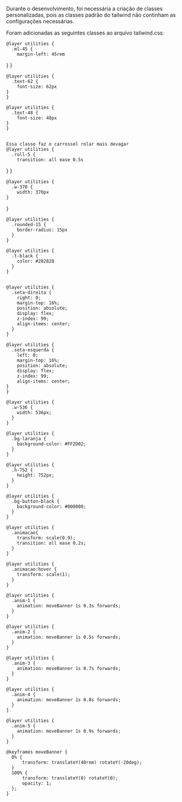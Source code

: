 Durante o desenvolvimento, foi necessária a criação de classes personalizadas, pois as classes padrão
do tailwind não continham as configurações necessárias.

Foram adicionadas as seguintes classes ao arquivo tailwind.css:

    @layer utilities {
      .ml-45 {
        margin-left: 45rem

}
}

    @layer utilities {
      .text-62 {
        font-size: 62px
    }
    }

    @layer utilities {
      .text-48 {
        font-size: 48px
    }
    }


    Essa classe faz o carrossel rolar mais devagar
    @layer utilities {
      .roll-5 {
        transition: all ease 0.5s

}
}

    @layer utilities {
      .w-370 {
        width: 370px
    }

}

    @layer utilities {
      .rounded-15 {
        border-radius: 15px
      }
    }

    @layer utilities {
      .t-black {
        color: #282828
      }
    }


    @layer utilities {
      .seta-direita {
        right: 0;
        margin-top: 16%;
        position: absolute;
        display: flex;
        z-index: 99;
        align-items: center;
      }
    }

    @layer utilities {
      .seta-esquerda {
        left: 0;
        margin-top: 16%;
        position: absolute;
        display: flex;
        z-index: 99;
        align-items: center;
    }
    }

    @layer utilities {
      .w-536 {
        width: 536px;
      }
    }

    @layer utilities {
      .bg-laranja {
        background-color: #FF2D02;
      }
    }

    @layer utilities {
      .h-752 {
        height: 752px;
      }
    }

    @layer utilities {
      .bg-button-black {
        background-color: #000000;
      }
    }

    @layer utilities {
      .animacao{
        transform: scale(0.9);
        transition: all ease 0.2s;
      }
    }

    @layer utilities {
      .animacao:hover {
        transform: scale(1);
      }
    }

    @layer utilities {
      .anim-1 {
        animation: moveBanner 1s 0.3s forwards;
      }
    }

    @layer utilities {
      .anim-2 {
        animation: moveBanner 1s 0.5s forwards;
      }
    }

    @layer utilities {
      .anim-3 {
        animation: moveBanner 1s 0.7s forwards;
      }
    }

    @layer utilities {
      .anim-4 {
        animation: moveBanner 1s 0.8s forwards;
      }
    }

    @layer utilities {
      .anim-5 {
        animation: moveBanner 1s 0.9s forwards;
      }
    }

    @keyframes moveBanner {
      0% {
          transform: translateY(40rem) rotateY(-20deg);
      }
      100% {
          transform: translateY(0) rotateY(0);
          opacity: 1;
      };
    }
